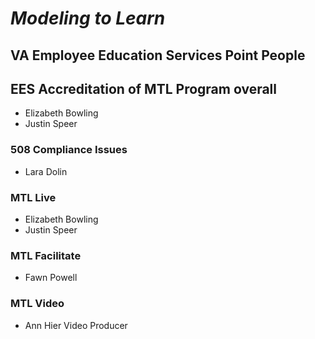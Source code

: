# *Modeling to Learn* 

## VA Employee Education Services Point People

## EES Accreditation of MTL Program overall
- Elizabeth Bowling
- Justin Speer

### 508 Compliance Issues
- Lara Dolin

### MTL Live
- Elizabeth Bowling
- Justin Speer

### MTL Facilitate
- Fawn Powell

### MTL Video
- Ann Hier Video Producer


